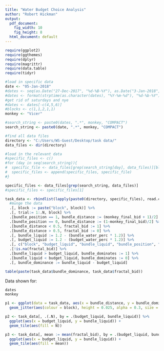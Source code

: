 ```yaml
---
title: "Water Budget Choice Analysis"
author: "Robert Hickman"
output:
  pdf_document:
    fig_width: 10
    fig_height: 8
  html_document: default
---
```

```r
require(ggplot2)
require(ggthemes)
require(dplyr)
require(magrittr)
require(data.table)
require(tidyr)
```

```r
#load in specific data
date <- "05-Jan-2018"
#dates <- seq(as.Date("27-Dec-2017", "%d-%B-%Y"), as.Date("3-Jan-2018", "%d-%B-%Y"), 1)
#dates <- format(strptime(as.character(dates), "%Y-%m-%d"), "%d-%b-%Y")
#get rid of saturdays and nye
#dates <- dates[-c(4,5,6)]
#blocks <- c(1,1,2,1,1)
monkey <- "Vicer"

#search_string <- paste0(dates, ".*", monkey, "COMPACT")
search_string <- paste0(date, ".*", monkey, "COMPACT")

#find all data files
directory <- "C:/Users/WS-Guest/Desktop/task data/"
data_files <- dir(directory)

#load in the relevant data
#specific_files <- c()
#for (day in seq(search_string)){
#  specific_file <- data_files[grep(search_string[day], data_files)][blocks[day]]
#  specific_files <- append(specific_files, specific_file)
#}

specific_files <- data_files[grep(search_string, data_files)]
#specific_files <- specific_files[1]

task_data <- rbindlist(lapply(paste0(directory, specific_files), read.csv, na.strings = "NaN"), idcol = "block") %>%
  #munge the data
  .[, block := paste("block", block)] %>%
  .[, trial:= 1:.N, block] %>%
  .[bundle_position == 1, bundle_distance := (monkey_final_bid + 1)/2] %>%
  .[bundle_position == 0, bundle_distance := (1-monkey_final_bid)/2] %>%
  .[bundle_distance < 0.5, fractal_bid := 1] %>%
  .[bundle_distance > 0.5, fractal_bid := 0] %>%
  .[, bundle_liquid := 1.2 - (bundle_water_perc * 1.2)] %>%
  .[, budget_liquid := 1.2 - (budget_water_perc * 1.2)] %>%
  .[, c("block", "budget_liquid", "bundle_liquid", "bundle_position", "bundle_distance", "fractal_bid"),] %>%
  .[!is.na(fractal_bid)] %>%
  .[bundle_liquid > budget_liquid, bundle_dominates := 1] %>%
  .[bundle_liquid < budget_liquid, bundle_dominates := 0] %>%
  .[, bundle_dominance := bundle_liquid - budget_liquid]

table(paste(task_data$bundle_dominance, task_data$fractal_bid))

```

Data shown for:
```r
dates
monkey

```

```r
p1 <- ggplot(data = task_data, aes(x = bundle_distance, y = bundle_dominance)) +
  geom_jitter(aes(colour = block), height = 0.025, alpha = 0.3, size = 3)
```

```r
p2 <- task_data[, .(.N), by = .(budget_liquid, bundle_liquid)] %>%
  ggplot(aes(x = budget_liquid, y = bundle_liquid)) +
  geom_tile(aes(fill = N))

```

```r
p3 <- task_data[, mean := mean(fractal_bid), by = .(budget_liquid, bundle_liquid)] %>%
  ggplot(aes(x = budget_liquid, y = bundle_liquid)) +
  geom_tile(aes(fill = mean))

```

